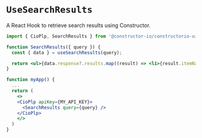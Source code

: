 
<Meta of={meta} />

# `UseSearchResults`
A React Hook to retrieve search results using Constructor.

```jsx
import { CioPlp, SearchResults } from '@constructor-io/constructorio-ui-plp'

function SearchResults({ query }) {
  const { data } = useSearchResults(query);

  return <ul>{data.response?.results.map((result) => <li>{result.itemName}</li>)}</ul>
}

function myApp() {
  ...
  return (
    <>
    <CioPlp apiKey={MY_API_KEY}>
      <SearchResults query={query} />
    </CioPlp>
    </>
  )
}
```

<Canvas withSource="none">
  <Story of={Primary} />
</Canvas>

<Controls of={Primary} />

